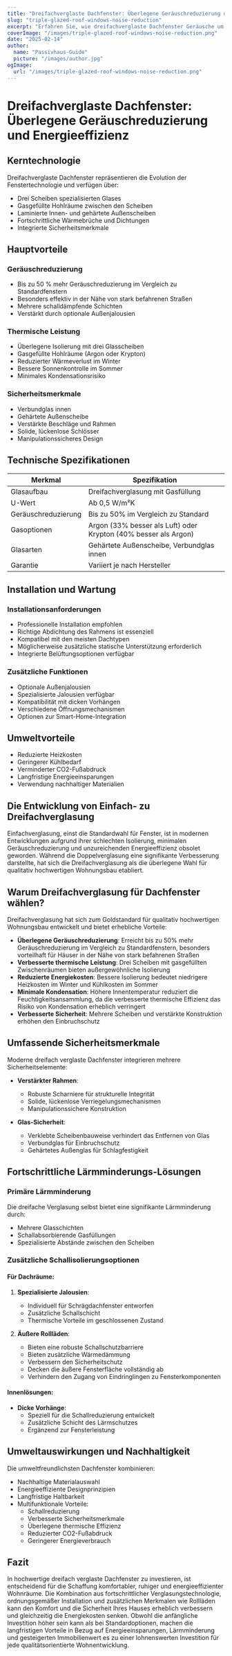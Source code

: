 ```yaml
---
title: "Dreifachverglaste Dachfenster: Überlegene Geräuschreduzierung und Energieeffizienz"
slug: "triple-glazed-roof-windows-noise-reduction"
excerpt: "Erfahren Sie, wie dreifachverglaste Dachfenster Geräusche um bis zu 50 % reduzieren können, während sie die Energieeffizienz und die Sicherheit des Hauses verbessern."
coverImage: "/images/triple-glazed-roof-windows-noise-reduction.png"
date: "2025-02-14"
author:
  name: "Passivhaus-Guide"
  picture: "/images/author.jpg"
ogImage:
  url: "/images/triple-glazed-roof-windows-noise-reduction.png"
---
```


# Dreifachverglaste Dachfenster: Überlegene Geräuschreduzierung und Energieeffizienz

## Kerntechnologie

Dreifachverglaste Dachfenster repräsentieren die Evolution der Fenstertechnologie und verfügen über:

- Drei Scheiben spezialisierten Glases
- Gasgefüllte Hohlräume zwischen den Scheiben
- Laminierte Innen- und gehärtete Außenscheiben
- Fortschrittliche Wärmebrüche und Dichtungen
- Integrierte Sicherheitsmerkmale

## Hauptvorteile

### Geräuschreduzierung
- Bis zu 50 % mehr Geräuschreduzierung im Vergleich zu Standardfenstern
- Besonders effektiv in der Nähe von stark befahrenen Straßen
- Mehrere schalldämpfende Schichten
- Verstärkt durch optionale Außenjalousien

### Thermische Leistung
- Überlegene Isolierung mit drei Glasscheiben
- Gasgefüllte Hohlräume (Argon oder Krypton)
- Reduzierter Wärmeverlust im Winter
- Bessere Sonnenkontrolle im Sommer
- Minimales Kondensationsrisiko

### Sicherheitsmerkmale
- Verbundglas innen
- Gehärtete Außenscheibe
- Verstärkte Beschläge und Rahmen
- Solide, lückenlose Schlösser
- Manipulationssicheres Design

## Technische Spezifikationen

| Merkmal | Spezifikation |
|---------|--------------|
| Glasaufbau | Dreifachverglasung mit Gasfüllung |
| U-Wert | Ab 0,5 W/m²K |
| Geräuschreduzierung | Bis zu 50% im Vergleich zu Standard |
| Gasoptionen | Argon (33% besser als Luft) oder Krypton (40% besser als Argon) |
| Glasarten | Gehärtete Außenscheibe, Verbundglas innen |
| Garantie | Variiert je nach Hersteller |

## Installation und Wartung

### Installationsanforderungen
- Professionelle Installation empfohlen
- Richtige Abdichtung des Rahmens ist essenziell
- Kompatibel mit den meisten Dachtypen
- Möglicherweise zusätzliche statische Unterstützung erforderlich
- Integrierte Belüftungsoptionen verfügbar

### Zusätzliche Funktionen
- Optionale Außenjalousien
- Spezialisierte Jalousien verfügbar
- Kompatibilität mit dicken Vorhängen
- Verschiedene Öffnungsmechanismen
- Optionen zur Smart-Home-Integration

## Umweltvorteile

- Reduzierte Heizkosten
- Geringerer Kühlbedarf
- Verminderter CO2-Fußabdruck
- Langfristige Energieeinsparungen
- Verwendung nachhaltiger Materialien

## Die Entwicklung von Einfach- zu Dreifachverglasung

Einfachverglasung, einst die Standardwahl für Fenster, ist in modernen Entwicklungen aufgrund ihrer schlechten Isolierung, minimalen Geräuschreduzierung und unzureichenden Energieeffizienz obsolet geworden. Während die Doppelverglasung eine signifikante Verbesserung darstellte, hat sich die Dreifachverglasung als die überlegene Wahl für qualitativ hochwertigen Wohnungsbau etabliert.

## Warum Dreifachverglasung für Dachfenster wählen?

Dreifachverglasung hat sich zum Goldstandard für qualitativ hochwertigen Wohnungsbau entwickelt und bietet erhebliche Vorteile:

- **Überlegene Geräuschreduzierung**: Erreicht bis zu 50% mehr Geräuschreduzierung im Vergleich zu Standardfenstern, besonders vorteilhaft für Häuser in der Nähe von stark befahrenen Straßen
- **Verbesserte thermische Leistung**: Drei Scheiben mit gasgefüllten Zwischenräumen bieten außergewöhnliche Isolierung
- **Reduzierte Energiekosten**: Bessere Isolierung bedeutet niedrigere Heizkosten im Winter und Kühlkosten im Sommer
- **Minimale Kondensation**: Höhere Innentemperatur reduziert die Feuchtigkeitsansammlung, da die verbesserte thermische Effizienz das Risiko von Kondensation erheblich verringert
- **Verbesserte Sicherheit**: Mehrere Scheiben und verstärkte Konstruktion erhöhen den Einbruchschutz

## Umfassende Sicherheitsmerkmale

Moderne dreifach verglaste Dachfenster integrieren mehrere Sicherheitselemente:

- **Verstärkter Rahmen**:
  - Robuste Scharniere für strukturelle Integrität
  - Solide, lückenlose Verriegelungsmechanismen
  - Manipulationssichere Konstruktion

- **Glas-Sicherheit**:
  - Verklebte Scheibenbauweise verhindert das Entfernen von Glas
  - Verbundglas für Einbruchschutz
  - Gehärtetes Außenglas für Schlagfestigkeit

## Fortschrittliche Lärmminderungs-Lösungen

### Primäre Lärmminderung
Die dreifache Verglasung selbst bietet eine signifikante Lärmminderung durch:
- Mehrere Glasschichten
- Schallabsorbierende Gasfüllungen
- Spezialisierte Abstände zwischen den Scheiben

### Zusätzliche Schallisolierungsoptionen

#### Für Dachräume:
1. **Spezialisierte Jalousien**: 
   - Individuell für Schrägdachfenster entworfen
   - Zusätzliche Schallschicht
   - Thermische Vorteile im geschlossenen Zustand

2. **Äußere Rollläden**:
   - Bieten eine robuste Schallschutzbarriere
   - Bieten zusätzliche Wärmedämmung
   - Verbessern den Sicherheitschutz
   - Decken die äußere Fensterfläche vollständig ab
   - Verhindern den Zugang von Eindringlingen zu Fensterkomponenten

#### Innenlösungen:
- **Dicke Vorhänge**: 
  - Speziell für die Schallreduzierung entwickelt
  - Zusätzliche Schicht des Lärmschutzes
  - Ergänzend zur Fensterleistung

## Umweltauswirkungen und Nachhaltigkeit

Die umweltfreundlichsten Dachfenster kombinieren:
- Nachhaltige Materialauswahl
- Energieeffiziente Designprinzipien
- Langfristige Haltbarkeit
- Multifunktionale Vorteile:
  - Schallreduzierung
  - Verbesserte Sicherheitsmerkmale
  - Überlegene thermische Effizienz
  - Reduzierter CO2-Fußabdruck
  - Geringerer Energieverbrauch

## Fazit

In hochwertige dreifach verglaste Dachfenster zu investieren, ist entscheidend für die Schaffung komfortabler, ruhiger und energieeffizienter Wohnräume. Die Kombination aus fortschrittlicher Verglasungstechnologie, ordnungsgemäßer Installation und zusätzlichen Merkmalen wie Rollläden kann den Komfort und die Sicherheit Ihres Hauses erheblich verbessern und gleichzeitig die Energiekosten senken. Obwohl die anfängliche Investition höher sein kann als bei Standardoptionen, machen die langfristigen Vorteile in Bezug auf Energieeinsparungen, Lärmminderung und gesteigerten Immobilienwert es zu einer lohnenswerten Investition für jede qualitätsorientierte Wohnentwicklung.